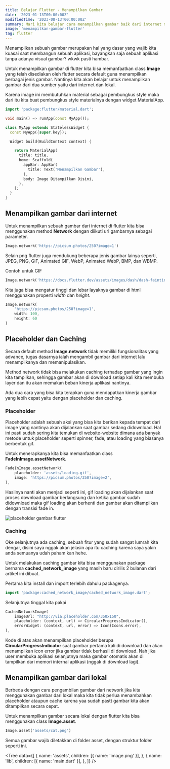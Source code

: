 ```yaml
---
title: Belajar Flutter - Menampilkan Gambar
date: '2023-01-13T00:00:00Z'
modifiedTime: '2023-08-13T00:00:00Z'
summary: Mari kita belajar cara menampilkan gambar baik dari internet maupun lokal sekaligus melakukan caching terhadap gambarnya.
image: 'menampilkan-gambar-flutter'
tag: flutter
---
```


Menampilkan sebuah gambar merupakan hal yang dasar yang wajib kita kuasai saat membangun sebuah aplikasi, bayangkan saja sebuah aplikasi tanpa adanya visual gambar? wkwk pasti hambar. 

Untuk menampilkan gambar di flutter kita bisa memanfaatkan class **Image** yang telah disediakan oleh flutter secara default guna menampilkan berbagai jenis gambar. Nantinya kita akan belajar untuk menampilkan gambar dari dua sumber yaitu dari internet dan lokal.

Karena image ini membutuhkan material sebagai pembungkus style maka dari itu kita buat pembungkus style materialnya dengan widget MaterialApp.

```dart showLineNumbers
import 'package:flutter/material.dart';

void main() => runApp(const MyApp());

class MyApp extends StatelessWidget {
  const MyApp({super.key});

  Widget build(BuildContext context) {

    return MaterialApp(
      title: title,
      home: Scaffold(
        appBar: AppBar(
          title: Text('Menampilkan Gambar'),
        ),
        body: Image Ditampilkan Disini,
      ),
    );
  }
}
```

## Menampilkan gambar dari internet

Untuk menampilkan sebuah gambar dari internet di flutter kita bisa menggunakan method **Network** dengan diikuti url gambarnya sebagai parameter.

```dart showLineNumbers
Image.network('https://picsum.photos/250?image=1')
```

Selain png flutter juga mendukung beberapa jenis gambar lainya seperti, JPEG, PNG, GIF, Animated GIF, WebP, Animated WebP, BMP, dan WBMP.

Contoh untuk GIF

```dart showLineNumbers
Image.network('https://docs.flutter.dev/assets/images/dash/dash-fainting.gif');
```

Kita juga bisa mengatur tinggi dan lebar layaknya gambar di html menggunakan properti *width* dan *height*.

```dart showLineNumbers
Image.network(
    'https://picsum.photos/250?image=1',
    width: 100,
    height: 60
)
```

## Placeholder dan Caching

Secara default method **Image.network** tidak memiliki fungsionalitas yang advance, tugas dasarnya ialah mengambil gambar dari internet lalu menampilkanya dan memanipulasikan.

Method network tidak bisa melakukan caching terhadap gambar yang ingin kita tampilkan, sehingga gambar akan di download setiap kali kita membuka layer dan itu akan memakan beban kinerja aplikasi nantinya.

Ada dua cara yang bisa kita terapkan guna mendapatkan kinerja gambar yang lebih cepat yaitu dengan placeholder dan caching.

### Placeholder

Placeholder adalah sebuah aksi yang bisa kita berikan kepada tempat dari image yang nantinya akan dijalankan saat gambar sedang didownload. Hal ini pasti sudah sering kita temukan di website-website dimana ada banyak metode untuk placeholder seperti spinner, fade, atau loading yang biasanya berbentuk gif.

Untuk menerapkanya kita bisa memanfaatkan class **FadeInImage.assetNetwork**.

```dart showLineNumbers
FadeInImage.assetNetwork(
    placeholder: 'assets/loading.gif',
    image: 'https://picsum.photos/250?image=2',
),
```

Hasilnya nanti akan menjadi seperti ini, gif loading akan dijalankan saat proses download gambar berlangsung dan ketika gambar sudah didownload maka gif loading akan berhenti dan gambar akan ditampilkan dengan transisi fade in.

![placeholder gambar flutter](https://ik.imagekit.io/uvma3bkbp/fading-in-asset-demo_2dbljxltJ.gif?ik-sdk-version=javascript-1.4.3&updatedAt=1673667036915 'placeholder gambar flutter')

### Caching

Oke selanjutnya ada caching, sebuah fitur yang sudah sangat lumrah kita dengar, disini saya nggak akan jelasin apa itu caching karena saya yakin anda semuanya udah paham kan hehe.

Untuk melakukan caching gambar kita bisa menggunakan package bernama **cached_network_image** yang masih baru dirilis 2 bulanan dari artikel ini dibuat.

Pertama kita install dan import terlebih dahulu packagenya.

```dart
import 'package:cached_network_image/cached_network_image.dart';
```

Selanjutnya tinggal kita pakai

```dart showLineNumbers
CachedNetworkImage(
    imageUrl: "http://via.placeholder.com/350x150",
    placeholder: (context, url) => CircularProgressIndicator(),
    errorWidget: (context, url, error) => Icon(Icons.error),
),
```

Kode di atas akan menampilkan placeholder berupa **CircularProgressIndicator** saat gambar pertama kali di download dan akan menampilkan icon error jika gambar tidak berhasil di download. Nah jika user membuka aplikasi selanjutnya maka gambar otomatis akan di tampilkan dari memori internal aplikasi (nggak di download lagi).

## Menampilkan gambar dari lokal

Berbeda dengan cara pengambilan gambar dari network jika kita menggunakan gambar dari lokal maka kita tidak perlua menambahkan placeholder ataupun cache karena yaa sudah pastt gambar kita akan ditampilkan secara cepat.

Untuk menampilkan gambar secara lokal dengan flutter kita bisa menggunakan class **Image.asset**.

```dart 
Image.asset('assets/cat.png')
```

Semua gambar wajib diletakkan di folder asset, dengan struktur folder seperti ini.

<Tree
  data={[
    {
      name: 'assets',
      children: [{ name: 'image.png' }],
    },
    {
      name: 'lib',
      children: [{ name: 'main.dart' }],
    },
  ]}
/>
